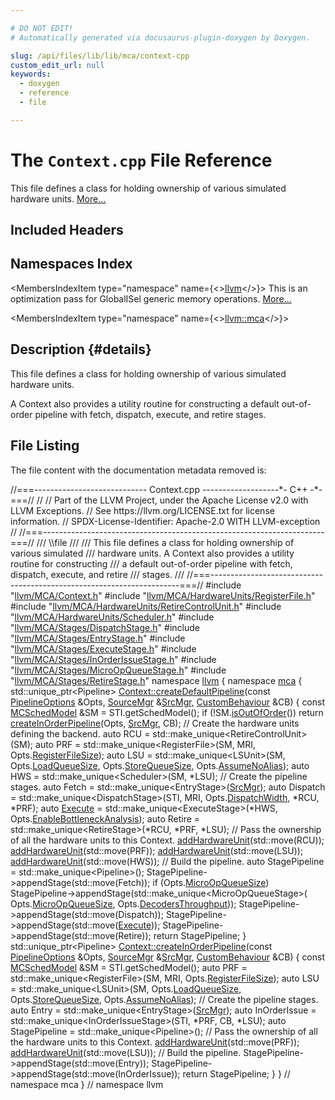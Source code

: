 ```yaml
---

# DO NOT EDIT!
# Automatically generated via docusaurus-plugin-doxygen by Doxygen.

slug: /api/files/lib/lib/mca/context-cpp
custom_edit_url: null
keywords:
  - doxygen
  - reference
  - file

---
```





# The `Context.cpp` File Reference

<DoxygenPage pluginConfig={pluginConfig}>

This file defines a class for holding ownership of various simulated hardware units. <a href="#details">More...</a>

## Included Headers

<IncludesList>
<IncludesListItem
  filePath="llvm/MCA/Context.h"
  permalink="/docs/api/files/include/include/llvm/include/llvm/mca/context-h"
  isLocal="true" />
<IncludesListItem
  filePath="llvm/MCA/HardwareUnits/RegisterFile.h"
  permalink="/docs/api/files/include/include/llvm/include/llvm/mca/include/llvm/mca/hardwareunits/registerfile-h"
  isLocal="true" />
<IncludesListItem
  filePath="llvm/MCA/HardwareUnits/RetireControlUnit.h"
  permalink="/docs/api/files/include/include/llvm/include/llvm/mca/include/llvm/mca/hardwareunits/retirecontrolunit-h"
  isLocal="true" />
<IncludesListItem
  filePath="llvm/MCA/HardwareUnits/Scheduler.h"
  permalink="/docs/api/files/include/include/llvm/include/llvm/mca/include/llvm/mca/hardwareunits/scheduler-h"
  isLocal="true" />
<IncludesListItem
  filePath="llvm/MCA/Stages/DispatchStage.h"
  permalink="/docs/api/files/include/include/llvm/include/llvm/mca/include/llvm/mca/stages/dispatchstage-h"
  isLocal="true" />
<IncludesListItem
  filePath="llvm/MCA/Stages/EntryStage.h"
  permalink="/docs/api/files/include/include/llvm/include/llvm/mca/include/llvm/mca/stages/entrystage-h"
  isLocal="true" />
<IncludesListItem
  filePath="llvm/MCA/Stages/ExecuteStage.h"
  permalink="/docs/api/files/include/include/llvm/include/llvm/mca/include/llvm/mca/stages/executestage-h"
  isLocal="true" />
<IncludesListItem
  filePath="llvm/MCA/Stages/InOrderIssueStage.h"
  permalink="/docs/api/files/include/include/llvm/include/llvm/mca/include/llvm/mca/stages/inorderissuestage-h"
  isLocal="true" />
<IncludesListItem
  filePath="llvm/MCA/Stages/MicroOpQueueStage.h"
  permalink="/docs/api/files/include/include/llvm/include/llvm/mca/include/llvm/mca/stages/microopqueuestage-h"
  isLocal="true" />
<IncludesListItem
  filePath="llvm/MCA/Stages/RetireStage.h"
  permalink="/docs/api/files/include/include/llvm/include/llvm/mca/include/llvm/mca/stages/retirestage-h"
  isLocal="true" />
</IncludesList>

## Namespaces Index

<MembersIndex>

<MembersIndexItem
  type="namespace"
  name={<><a href="/docs/api/namespaces/llvm">llvm</a></>}>
This is an optimization pass for GlobalISel generic memory operations. <a href="/docs/api/namespaces/llvm/#details">More...</a>
</MembersIndexItem>

<MembersIndexItem
  type="namespace"
  name={<><a href="/docs/api/namespaces/llvm/mca">llvm::mca</a></>}>
</MembersIndexItem>

</MembersIndex>

## Description {#details}

This file defines a class for holding ownership of various simulated hardware units.

A Context also provides a utility routine for constructing a default out-of-order pipeline with fetch, dispatch, execute, and retire stages.

## File Listing

The file content with the documentation metadata removed is:

<ProgramListing>

<Link id="l00001" /><CodeLine lineNumber="1"><Highlight kind="comment">//===---------------------------- Context.cpp -------------------&#42;- C++ -&#42;-===//</Highlight><Highlight kind="normal"></Highlight></CodeLine>
<Link id="l00002" /><CodeLine lineNumber="2"><Highlight kind="normal"></Highlight><Highlight kind="comment">//</Highlight><Highlight kind="normal"></Highlight></CodeLine>
<Link id="l00003" /><CodeLine lineNumber="3"><Highlight kind="normal"></Highlight><Highlight kind="comment">// Part of the LLVM Project, under the Apache License v2.0 with LLVM Exceptions.</Highlight><Highlight kind="normal"></Highlight></CodeLine>
<Link id="l00004" /><CodeLine lineNumber="4"><Highlight kind="normal"></Highlight><Highlight kind="comment">// See https://llvm.org/LICENSE.txt for license information.</Highlight><Highlight kind="normal"></Highlight></CodeLine>
<Link id="l00005" /><CodeLine lineNumber="5"><Highlight kind="normal"></Highlight><Highlight kind="comment">// SPDX-License-Identifier: Apache-2.0 WITH LLVM-exception</Highlight><Highlight kind="normal"></Highlight></CodeLine>
<Link id="l00006" /><CodeLine lineNumber="6"><Highlight kind="normal"></Highlight><Highlight kind="comment">//</Highlight><Highlight kind="normal"></Highlight></CodeLine>
<Link id="l00007" /><CodeLine lineNumber="7"><Highlight kind="normal"></Highlight><Highlight kind="comment">//===----------------------------------------------------------------------===//</Highlight><Highlight kind="comment"></Highlight></CodeLine>
<Link id="l00008" /><CodeLine lineNumber="8"><Highlight kind="comment">/// \\file</Highlight></CodeLine>
<Link id="l00009" /><CodeLine lineNumber="9"><Highlight kind="comment">///</Highlight></CodeLine>
<Link id="l00010" /><CodeLine lineNumber="10"><Highlight kind="comment">/// This file defines a class for holding ownership of various simulated</Highlight></CodeLine>
<Link id="l00011" /><CodeLine lineNumber="11"><Highlight kind="comment">/// hardware units.  A Context also provides a utility routine for constructing</Highlight></CodeLine>
<Link id="l00012" /><CodeLine lineNumber="12"><Highlight kind="comment">/// a default out-of-order pipeline with fetch, dispatch, execute, and retire</Highlight></CodeLine>
<Link id="l00013" /><CodeLine lineNumber="13"><Highlight kind="comment">/// stages.</Highlight></CodeLine>
<Link id="l00014" /><CodeLine lineNumber="14"><Highlight kind="comment">///</Highlight><Highlight kind="normal"></Highlight></CodeLine>
<Link id="l00015" /><CodeLine lineNumber="15"><Highlight kind="normal"></Highlight><Highlight kind="comment">//===----------------------------------------------------------------------===//</Highlight><Highlight kind="normal"></Highlight></CodeLine>
<Link id="l00016" /><CodeLine lineNumber="16"><Highlight kind="normal"></Highlight></CodeLine>
<Link id="l00017" /><CodeLine lineNumber="17"><Highlight kind="normal"></Highlight><Highlight kind="preprocessor">#include &quot;<a href="/docs/api/files/include/include/llvm/include/llvm/mca/context-h">llvm/MCA/Context.h</a>&quot;</Highlight><Highlight kind="normal"></Highlight></CodeLine>
<Link id="l00018" /><CodeLine lineNumber="18"><Highlight kind="normal"></Highlight><Highlight kind="preprocessor">#include &quot;<a href="/docs/api/files/include/include/llvm/include/llvm/mca/include/llvm/mca/hardwareunits/registerfile-h">llvm/MCA/HardwareUnits/RegisterFile.h</a>&quot;</Highlight><Highlight kind="normal"></Highlight></CodeLine>
<Link id="l00019" /><CodeLine lineNumber="19"><Highlight kind="normal"></Highlight><Highlight kind="preprocessor">#include &quot;<a href="/docs/api/files/include/include/llvm/include/llvm/mca/include/llvm/mca/hardwareunits/retirecontrolunit-h">llvm/MCA/HardwareUnits/RetireControlUnit.h</a>&quot;</Highlight><Highlight kind="normal"></Highlight></CodeLine>
<Link id="l00020" /><CodeLine lineNumber="20"><Highlight kind="normal"></Highlight><Highlight kind="preprocessor">#include &quot;<a href="/docs/api/files/include/include/llvm/include/llvm/mca/include/llvm/mca/hardwareunits/scheduler-h">llvm/MCA/HardwareUnits/Scheduler.h</a>&quot;</Highlight><Highlight kind="normal"></Highlight></CodeLine>
<Link id="l00021" /><CodeLine lineNumber="21"><Highlight kind="normal"></Highlight><Highlight kind="preprocessor">#include &quot;<a href="/docs/api/files/include/include/llvm/include/llvm/mca/include/llvm/mca/stages/dispatchstage-h">llvm/MCA/Stages/DispatchStage.h</a>&quot;</Highlight><Highlight kind="normal"></Highlight></CodeLine>
<Link id="l00022" /><CodeLine lineNumber="22"><Highlight kind="normal"></Highlight><Highlight kind="preprocessor">#include &quot;<a href="/docs/api/files/include/include/llvm/include/llvm/mca/include/llvm/mca/stages/entrystage-h">llvm/MCA/Stages/EntryStage.h</a>&quot;</Highlight><Highlight kind="normal"></Highlight></CodeLine>
<Link id="l00023" /><CodeLine lineNumber="23"><Highlight kind="normal"></Highlight><Highlight kind="preprocessor">#include &quot;<a href="/docs/api/files/include/include/llvm/include/llvm/mca/include/llvm/mca/stages/executestage-h">llvm/MCA/Stages/ExecuteStage.h</a>&quot;</Highlight><Highlight kind="normal"></Highlight></CodeLine>
<Link id="l00024" /><CodeLine lineNumber="24"><Highlight kind="normal"></Highlight><Highlight kind="preprocessor">#include &quot;<a href="/docs/api/files/include/include/llvm/include/llvm/mca/include/llvm/mca/stages/inorderissuestage-h">llvm/MCA/Stages/InOrderIssueStage.h</a>&quot;</Highlight><Highlight kind="normal"></Highlight></CodeLine>
<Link id="l00025" /><CodeLine lineNumber="25"><Highlight kind="normal"></Highlight><Highlight kind="preprocessor">#include &quot;<a href="/docs/api/files/include/include/llvm/include/llvm/mca/include/llvm/mca/stages/microopqueuestage-h">llvm/MCA/Stages/MicroOpQueueStage.h</a>&quot;</Highlight><Highlight kind="normal"></Highlight></CodeLine>
<Link id="l00026" /><CodeLine lineNumber="26"><Highlight kind="normal"></Highlight><Highlight kind="preprocessor">#include &quot;<a href="/docs/api/files/include/include/llvm/include/llvm/mca/include/llvm/mca/stages/retirestage-h">llvm/MCA/Stages/RetireStage.h</a>&quot;</Highlight><Highlight kind="normal"></Highlight></CodeLine>
<Link id="l00027" /><CodeLine lineNumber="27"><Highlight kind="normal"></Highlight></CodeLine>
<Link id="l00028" /><CodeLine lineNumber="28"><Highlight kind="normal"></Highlight><Highlight kind="keyword">namespace </Highlight><Highlight kind="normal"><a href="/docs/api/namespaces/llvm">llvm</a> &#123;</Highlight></CodeLine>
<Link id="l00029" /><CodeLine lineNumber="29"><Highlight kind="normal"></Highlight><Highlight kind="keyword">namespace </Highlight><Highlight kind="normal"><a href="/docs/api/namespaces/llvm/mca">mca</a> &#123;</Highlight></CodeLine>
<Link id="l00030" /><CodeLine lineNumber="30"><Highlight kind="normal"></Highlight></CodeLine>
<Link id="l00031" /><CodeLine lineNumber="31"><Highlight kind="normal">std::unique&#95;ptr&lt;Pipeline&gt;</Highlight></CodeLine>
<Link id="l00032" /><CodeLine lineNumber="32" lineLink="/docs/api/classes/llvm/mca/context/#ae59a559d2474039c4dfb540996e84d42"><Highlight kind="normal"><a href="/docs/api/classes/llvm/mca/context/#ae59a559d2474039c4dfb540996e84d42">Context::createDefaultPipeline</a>(</Highlight><Highlight kind="keyword">const</Highlight><Highlight kind="normal"> <a href="/docs/api/structs/llvm/mca/pipelineoptions">PipelineOptions</a> &amp;Opts, <a href="/docs/api/structs/llvm/mca/sourcemgr">SourceMgr</a> &amp;<a href="/docs/api/namespaces/llvm/#a5f3f23062c5d5636bee27c54f4a407f0">SrcMgr</a>,</Highlight></CodeLine>
<Link id="l00033" /><CodeLine lineNumber="33"><Highlight kind="normal">                               <a href="/docs/api/classes/llvm/mca/custombehaviour">CustomBehaviour</a> &amp;CB) &#123;</Highlight></CodeLine>
<Link id="l00034" /><CodeLine lineNumber="34"><Highlight kind="normal">  </Highlight><Highlight kind="keyword">const</Highlight><Highlight kind="normal"> <a href="/docs/api/structs/llvm/mcschedmodel">MCSchedModel</a> &amp;SM = STI.getSchedModel();</Highlight></CodeLine>
<Link id="l00035" /><CodeLine lineNumber="35"><Highlight kind="normal"></Highlight></CodeLine>
<Link id="l00036" /><CodeLine lineNumber="36"><Highlight kind="normal">  </Highlight><Highlight kind="keywordflow">if</Highlight><Highlight kind="normal"> (!SM.<a href="/docs/api/structs/llvm/mcschedmodel/#a17c82641b0ce9632ce1baaf54a71db6e">isOutOfOrder</a>())</Highlight></CodeLine>
<Link id="l00037" /><CodeLine lineNumber="37"><Highlight kind="normal">    </Highlight><Highlight kind="keywordflow">return</Highlight><Highlight kind="normal"> <a href="/docs/api/classes/llvm/mca/context/#a48ddd4fee83ada5df0185350904d8398">createInOrderPipeline</a>(Opts, <a href="/docs/api/namespaces/llvm/#a5f3f23062c5d5636bee27c54f4a407f0">SrcMgr</a>, CB);</Highlight></CodeLine>
<Link id="l00038" /><CodeLine lineNumber="38"><Highlight kind="normal"></Highlight></CodeLine>
<Link id="l00039" /><CodeLine lineNumber="39"><Highlight kind="normal">  </Highlight><Highlight kind="comment">// Create the hardware units defining the backend.</Highlight><Highlight kind="normal"></Highlight></CodeLine>
<Link id="l00040" /><CodeLine lineNumber="40"><Highlight kind="normal">  </Highlight><Highlight kind="keyword">auto</Highlight><Highlight kind="normal"> RCU = std::make&#95;unique&lt;RetireControlUnit&gt;(SM);</Highlight></CodeLine>
<Link id="l00041" /><CodeLine lineNumber="41"><Highlight kind="normal">  </Highlight><Highlight kind="keyword">auto</Highlight><Highlight kind="normal"> PRF = std::make&#95;unique&lt;RegisterFile&gt;(SM, MRI, Opts.<a href="/docs/api/structs/llvm/mca/pipelineoptions/#a446906c0241a2ba8cff6713dc7a35cb2">RegisterFileSize</a>);</Highlight></CodeLine>
<Link id="l00042" /><CodeLine lineNumber="42"><Highlight kind="normal">  </Highlight><Highlight kind="keyword">auto</Highlight><Highlight kind="normal"> LSU = std::make&#95;unique&lt;LSUnit&gt;(SM, Opts.<a href="/docs/api/structs/llvm/mca/pipelineoptions/#a0d5d115efc4e229156b51d9ce25b6793">LoadQueueSize</a>,</Highlight></CodeLine>
<Link id="l00043" /><CodeLine lineNumber="43"><Highlight kind="normal">                                      Opts.<a href="/docs/api/structs/llvm/mca/pipelineoptions/#a0ca056c4b6038467f238b6f91cd7c74e">StoreQueueSize</a>, Opts.<a href="/docs/api/structs/llvm/mca/pipelineoptions/#a6df186c732754aa0cfaabb93572a8d07">AssumeNoAlias</a>);</Highlight></CodeLine>
<Link id="l00044" /><CodeLine lineNumber="44"><Highlight kind="normal">  </Highlight><Highlight kind="keyword">auto</Highlight><Highlight kind="normal"> HWS = std::make&#95;unique&lt;Scheduler&gt;(SM, &#42;LSU);</Highlight></CodeLine>
<Link id="l00045" /><CodeLine lineNumber="45"><Highlight kind="normal"></Highlight></CodeLine>
<Link id="l00046" /><CodeLine lineNumber="46"><Highlight kind="normal">  </Highlight><Highlight kind="comment">// Create the pipeline stages.</Highlight><Highlight kind="normal"></Highlight></CodeLine>
<Link id="l00047" /><CodeLine lineNumber="47"><Highlight kind="normal">  </Highlight><Highlight kind="keyword">auto</Highlight><Highlight kind="normal"> Fetch = std::make&#95;unique&lt;EntryStage&gt;(<a href="/docs/api/namespaces/llvm/#a5f3f23062c5d5636bee27c54f4a407f0">SrcMgr</a>);</Highlight></CodeLine>
<Link id="l00048" /><CodeLine lineNumber="48"><Highlight kind="normal">  </Highlight><Highlight kind="keyword">auto</Highlight><Highlight kind="normal"> Dispatch =</Highlight></CodeLine>
<Link id="l00049" /><CodeLine lineNumber="49"><Highlight kind="normal">      std::make&#95;unique&lt;DispatchStage&gt;(STI, MRI, Opts.<a href="/docs/api/structs/llvm/mca/pipelineoptions/#a5f5ee31e12d1dfbc4295181b0de64434">DispatchWidth</a>, &#42;RCU, &#42;PRF);</Highlight></CodeLine>
<Link id="l00050" /><CodeLine lineNumber="50"><Highlight kind="normal">  </Highlight><Highlight kind="keyword">auto</Highlight><Highlight kind="normal"> <a href="/docs/api/files/lib/lib/support/program-cpp/#a3cc4767a85e498eea6b41bfbbdb4d2e9">Execute</a> =</Highlight></CodeLine>
<Link id="l00051" /><CodeLine lineNumber="51"><Highlight kind="normal">      std::make&#95;unique&lt;ExecuteStage&gt;(&#42;HWS, Opts.<a href="/docs/api/structs/llvm/mca/pipelineoptions/#a512954901c309ef36e6add328f458871">EnableBottleneckAnalysis</a>);</Highlight></CodeLine>
<Link id="l00052" /><CodeLine lineNumber="52"><Highlight kind="normal">  </Highlight><Highlight kind="keyword">auto</Highlight><Highlight kind="normal"> Retire = std::make&#95;unique&lt;RetireStage&gt;(&#42;RCU, &#42;PRF, &#42;LSU);</Highlight></CodeLine>
<Link id="l00053" /><CodeLine lineNumber="53"><Highlight kind="normal"></Highlight></CodeLine>
<Link id="l00054" /><CodeLine lineNumber="54"><Highlight kind="normal">  </Highlight><Highlight kind="comment">// Pass the ownership of all the hardware units to this Context.</Highlight><Highlight kind="normal"></Highlight></CodeLine>
<Link id="l00055" /><CodeLine lineNumber="55"><Highlight kind="normal">  <a href="/docs/api/classes/llvm/mca/context/#ade3369aca1d7613aaa9356e6a38ceb00">addHardwareUnit</a>(std::move(RCU));</Highlight></CodeLine>
<Link id="l00056" /><CodeLine lineNumber="56"><Highlight kind="normal">  <a href="/docs/api/classes/llvm/mca/context/#ade3369aca1d7613aaa9356e6a38ceb00">addHardwareUnit</a>(std::move(PRF));</Highlight></CodeLine>
<Link id="l00057" /><CodeLine lineNumber="57"><Highlight kind="normal">  <a href="/docs/api/classes/llvm/mca/context/#ade3369aca1d7613aaa9356e6a38ceb00">addHardwareUnit</a>(std::move(LSU));</Highlight></CodeLine>
<Link id="l00058" /><CodeLine lineNumber="58"><Highlight kind="normal">  <a href="/docs/api/classes/llvm/mca/context/#ade3369aca1d7613aaa9356e6a38ceb00">addHardwareUnit</a>(std::move(HWS));</Highlight></CodeLine>
<Link id="l00059" /><CodeLine lineNumber="59"><Highlight kind="normal"></Highlight></CodeLine>
<Link id="l00060" /><CodeLine lineNumber="60"><Highlight kind="normal">  </Highlight><Highlight kind="comment">// Build the pipeline.</Highlight><Highlight kind="normal"></Highlight></CodeLine>
<Link id="l00061" /><CodeLine lineNumber="61"><Highlight kind="normal">  </Highlight><Highlight kind="keyword">auto</Highlight><Highlight kind="normal"> StagePipeline = std::make&#95;unique&lt;Pipeline&gt;();</Highlight></CodeLine>
<Link id="l00062" /><CodeLine lineNumber="62"><Highlight kind="normal">  StagePipeline-&gt;appendStage(std::move(Fetch));</Highlight></CodeLine>
<Link id="l00063" /><CodeLine lineNumber="63"><Highlight kind="normal">  </Highlight><Highlight kind="keywordflow">if</Highlight><Highlight kind="normal"> (Opts.<a href="/docs/api/structs/llvm/mca/pipelineoptions/#a3ad9f723e0a60f417aab427cb93b9dc5">MicroOpQueueSize</a>)</Highlight></CodeLine>
<Link id="l00064" /><CodeLine lineNumber="64"><Highlight kind="normal">    StagePipeline-&gt;appendStage(std::make&#95;unique&lt;MicroOpQueueStage&gt;(</Highlight></CodeLine>
<Link id="l00065" /><CodeLine lineNumber="65"><Highlight kind="normal">        Opts.<a href="/docs/api/structs/llvm/mca/pipelineoptions/#a3ad9f723e0a60f417aab427cb93b9dc5">MicroOpQueueSize</a>, Opts.<a href="/docs/api/structs/llvm/mca/pipelineoptions/#ac8664b52385f44ea435a4066e33bd95f">DecodersThroughput</a>));</Highlight></CodeLine>
<Link id="l00066" /><CodeLine lineNumber="66"><Highlight kind="normal">  StagePipeline-&gt;appendStage(std::move(Dispatch));</Highlight></CodeLine>
<Link id="l00067" /><CodeLine lineNumber="67"><Highlight kind="normal">  StagePipeline-&gt;appendStage(std::move(<a href="/docs/api/files/lib/lib/support/program-cpp/#a3cc4767a85e498eea6b41bfbbdb4d2e9">Execute</a>));</Highlight></CodeLine>
<Link id="l00068" /><CodeLine lineNumber="68"><Highlight kind="normal">  StagePipeline-&gt;appendStage(std::move(Retire));</Highlight></CodeLine>
<Link id="l00069" /><CodeLine lineNumber="69"><Highlight kind="normal">  </Highlight><Highlight kind="keywordflow">return</Highlight><Highlight kind="normal"> StagePipeline;</Highlight></CodeLine>
<Link id="l00070" /><CodeLine lineNumber="70"><Highlight kind="normal">&#125;</Highlight></CodeLine>
<Link id="l00071" /><CodeLine lineNumber="71"><Highlight kind="normal"></Highlight></CodeLine>
<Link id="l00072" /><CodeLine lineNumber="72"><Highlight kind="normal">std::unique&#95;ptr&lt;Pipeline&gt;</Highlight></CodeLine>
<Link id="l00073" /><CodeLine lineNumber="73" lineLink="/docs/api/classes/llvm/mca/context/#a48ddd4fee83ada5df0185350904d8398"><Highlight kind="normal"><a href="/docs/api/classes/llvm/mca/context/#a48ddd4fee83ada5df0185350904d8398">Context::createInOrderPipeline</a>(</Highlight><Highlight kind="keyword">const</Highlight><Highlight kind="normal"> <a href="/docs/api/structs/llvm/mca/pipelineoptions">PipelineOptions</a> &amp;Opts, <a href="/docs/api/structs/llvm/mca/sourcemgr">SourceMgr</a> &amp;<a href="/docs/api/namespaces/llvm/#a5f3f23062c5d5636bee27c54f4a407f0">SrcMgr</a>,</Highlight></CodeLine>
<Link id="l00074" /><CodeLine lineNumber="74"><Highlight kind="normal">                               <a href="/docs/api/classes/llvm/mca/custombehaviour">CustomBehaviour</a> &amp;CB) &#123;</Highlight></CodeLine>
<Link id="l00075" /><CodeLine lineNumber="75"><Highlight kind="normal">  </Highlight><Highlight kind="keyword">const</Highlight><Highlight kind="normal"> <a href="/docs/api/structs/llvm/mcschedmodel">MCSchedModel</a> &amp;SM = STI.getSchedModel();</Highlight></CodeLine>
<Link id="l00076" /><CodeLine lineNumber="76"><Highlight kind="normal">  </Highlight><Highlight kind="keyword">auto</Highlight><Highlight kind="normal"> PRF = std::make&#95;unique&lt;RegisterFile&gt;(SM, MRI, Opts.<a href="/docs/api/structs/llvm/mca/pipelineoptions/#a446906c0241a2ba8cff6713dc7a35cb2">RegisterFileSize</a>);</Highlight></CodeLine>
<Link id="l00077" /><CodeLine lineNumber="77"><Highlight kind="normal">  </Highlight><Highlight kind="keyword">auto</Highlight><Highlight kind="normal"> LSU = std::make&#95;unique&lt;LSUnit&gt;(SM, Opts.<a href="/docs/api/structs/llvm/mca/pipelineoptions/#a0d5d115efc4e229156b51d9ce25b6793">LoadQueueSize</a>,</Highlight></CodeLine>
<Link id="l00078" /><CodeLine lineNumber="78"><Highlight kind="normal">                                      Opts.<a href="/docs/api/structs/llvm/mca/pipelineoptions/#a0ca056c4b6038467f238b6f91cd7c74e">StoreQueueSize</a>, Opts.<a href="/docs/api/structs/llvm/mca/pipelineoptions/#a6df186c732754aa0cfaabb93572a8d07">AssumeNoAlias</a>);</Highlight></CodeLine>
<Link id="l00079" /><CodeLine lineNumber="79"><Highlight kind="normal"></Highlight></CodeLine>
<Link id="l00080" /><CodeLine lineNumber="80"><Highlight kind="normal">  </Highlight><Highlight kind="comment">// Create the pipeline stages.</Highlight><Highlight kind="normal"></Highlight></CodeLine>
<Link id="l00081" /><CodeLine lineNumber="81"><Highlight kind="normal">  </Highlight><Highlight kind="keyword">auto</Highlight><Highlight kind="normal"> Entry = std::make&#95;unique&lt;EntryStage&gt;(<a href="/docs/api/namespaces/llvm/#a5f3f23062c5d5636bee27c54f4a407f0">SrcMgr</a>);</Highlight></CodeLine>
<Link id="l00082" /><CodeLine lineNumber="82"><Highlight kind="normal">  </Highlight><Highlight kind="keyword">auto</Highlight><Highlight kind="normal"> InOrderIssue = std::make&#95;unique&lt;InOrderIssueStage&gt;(STI, &#42;PRF, CB, &#42;LSU);</Highlight></CodeLine>
<Link id="l00083" /><CodeLine lineNumber="83"><Highlight kind="normal">  </Highlight><Highlight kind="keyword">auto</Highlight><Highlight kind="normal"> StagePipeline = std::make&#95;unique&lt;Pipeline&gt;();</Highlight></CodeLine>
<Link id="l00084" /><CodeLine lineNumber="84"><Highlight kind="normal"></Highlight></CodeLine>
<Link id="l00085" /><CodeLine lineNumber="85"><Highlight kind="normal">  </Highlight><Highlight kind="comment">// Pass the ownership of all the hardware units to this Context.</Highlight><Highlight kind="normal"></Highlight></CodeLine>
<Link id="l00086" /><CodeLine lineNumber="86"><Highlight kind="normal">  <a href="/docs/api/classes/llvm/mca/context/#ade3369aca1d7613aaa9356e6a38ceb00">addHardwareUnit</a>(std::move(PRF));</Highlight></CodeLine>
<Link id="l00087" /><CodeLine lineNumber="87"><Highlight kind="normal">  <a href="/docs/api/classes/llvm/mca/context/#ade3369aca1d7613aaa9356e6a38ceb00">addHardwareUnit</a>(std::move(LSU));</Highlight></CodeLine>
<Link id="l00088" /><CodeLine lineNumber="88"><Highlight kind="normal"></Highlight></CodeLine>
<Link id="l00089" /><CodeLine lineNumber="89"><Highlight kind="normal">  </Highlight><Highlight kind="comment">// Build the pipeline.</Highlight><Highlight kind="normal"></Highlight></CodeLine>
<Link id="l00090" /><CodeLine lineNumber="90"><Highlight kind="normal">  StagePipeline-&gt;appendStage(std::move(Entry));</Highlight></CodeLine>
<Link id="l00091" /><CodeLine lineNumber="91"><Highlight kind="normal">  StagePipeline-&gt;appendStage(std::move(InOrderIssue));</Highlight></CodeLine>
<Link id="l00092" /><CodeLine lineNumber="92"><Highlight kind="normal">  </Highlight><Highlight kind="keywordflow">return</Highlight><Highlight kind="normal"> StagePipeline;</Highlight></CodeLine>
<Link id="l00093" /><CodeLine lineNumber="93"><Highlight kind="normal">&#125;</Highlight></CodeLine>
<Link id="l00094" /><CodeLine lineNumber="94"><Highlight kind="normal"></Highlight></CodeLine>
<Link id="l00095" /><CodeLine lineNumber="95"><Highlight kind="normal">&#125; </Highlight><Highlight kind="comment">// namespace mca</Highlight><Highlight kind="normal"></Highlight></CodeLine>
<Link id="l00096" /><CodeLine lineNumber="96"><Highlight kind="normal">&#125; </Highlight><Highlight kind="comment">// namespace llvm</Highlight><Highlight kind="normal"></Highlight></CodeLine>

</ProgramListing>

</DoxygenPage>
